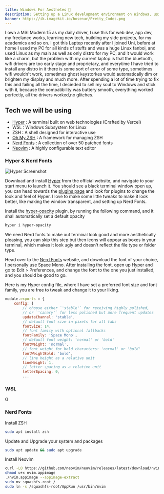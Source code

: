 ```yaml
---
title: Windows For Aesthetes 🍃
description: Setting up a Linux development environment on Windows, using Hyper, WSL, ZSH and more.
banner: https://ik.imagekit.io/hosenur/Pretty_Codes.png
---
```


I own a MSI Modern 15 as my daily driver, I use this for web dev, app dev, my freelance works, learning new tech, building my side projects, for my academics and so on. I got this Laptop recently after I joined Uni, before at home I used my PC for all kinds of stuffs and was a huge Linux fanboi, and used Linux as my main as well as only distro for my PC, and it would work like a charm, but the problem with my current laptop is that the bluetooth, wifi drivers are too early stage and proprietary, and everytime I have tried to install any distro in it there is some sort of error of some type, sometimes wifi wouldn't work, sometimes ghost keystorkes would automatically dim or brighten my display and much more. After spending a lot of time trying to fix this and failing all the time, I decieded to sell my soul to Windows and stick with it, because the compatibility was buttery smooth, everything worked perfectly, all the drivers worked,no glitches.

## Tech we will be using

- [Hyper](https://hyper.is) : A terminal built on web technologies (Crafted by Vercel)
- WSL : Windows Subsystem for Linux
- ZSH : A shell designed for interactive use
- [Oh My ZSH](https://ohmyz.sh/) : A framework for managing ZSH
- [Nerd Fonts](https://www.nerdfonts.com/) : A collection of over 50 patched fonts
- [Neovim](https://neovim.io/) : A highly configurable text editor

### Hyper & Nerd Fonts
![Hyper Screenshot](https://ik.imagekit.io/hosenur/975shots_so.png)

Download and install [Hyper](https://hyper.is) from the official website, and navigate to your start menu to launch it.
You should see a black terminal window open up, you can head towards the [plugins page](https://hyper.is/plugins) and look for plugins to change the look and feel of Hyper. I love to make some little tweaks to make it look better, like making the window transparent, and setting up Nerd Fonts.

Install the [hyper-opacity](https://github.com/lucleray/hyper-opacity) plugin, by running the following command, and it shall automatically set a default opacity

```bash showLineNumbers
hyper i hyper-opacity
```

We need Nerd fonts to make out terminal look good and more aesthetically pleasing, you can skip this step but then icons will appear as boxes in your terminal, which makes it look ugly and doesn't reflect the file type or folder type.

Head over to the [Nerd Fonts](https://www.nerdfonts.com/) website, and download the font of your choice, I personally use Space Mono. After installing the font, open up Hyper and go to Edit > Preferences, and change the font to the one you just installed, and you should be good to go.

Here is my Hyper config file, where I have set a preferred font size and font family, you are free to tweak and change it to your liking.

```js showLineNumbers {7,9}
module.exports = {
    config: {
        // choose either `'stable'` for receiving highly polished,
        // or `'canary'` for less polished but more frequent updates
        updateChannel: 'stable',
        // default font size in pixels for all tabs
        fontSize: 14,
        // font family with optional fallbacks
        fontFamily: 'Space Mono',
        // default font weight: 'normal' or 'bold'
        fontWeight: 'normal',
        // font weight for bold characters: 'normal' or 'bold'
        fontWeightBold: 'bold',
        // line height as a relative unit
        lineHeight: 1,
        // letter spacing as a relative unit
        letterSpacing: 0,
        ...
```

### WSL

G

### Nerd Fonts






Install ZSH

```bash showLineNumbers
sudo apt install zsh
```

Update and Upgrade your system and packages

```bash showLineNumbers
sudo apt update && sudo apt upgrade
```

Install Neovim

```bash showLineNumbers
curl -LO https://github.com/neovim/neovim/releases/latest/download/nvim.appimage
chmod u+x nvim.appimage
./nvim.appimage --appimage-extract
sudo mv squashfs-root /
sudo ln -s /squashfs-root/AppRun /usr/bin/nvim
```
